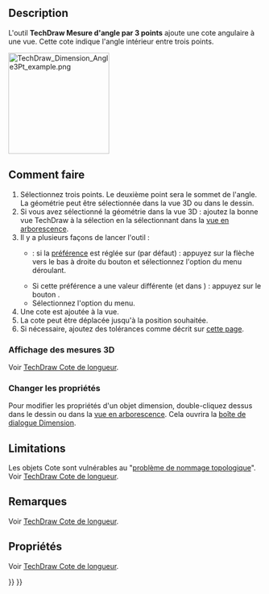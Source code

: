 <languages/>

{{Docnav/fr
|[[TechDraw_AngleDimension/fr|Cote angulaire]]
|[[TechDraw_AreaDimension/fr|Cote de surface]]
|[[TechDraw_Workbench/fr|Atelier TechDraw]]
|IconL=TechDraw_AngleDimension.svg
|IconR=TechDraw_AreaDimension.svg
|IconC=Workbench_TechDraw.svg
}}

{{GuiCommand/fr
|Name=TechDraw 3PtAngleDimension
|Name/fr=TechDraw Cote angulaire par 3 points
|MenuLocation=TechDraw → Dimensions → Insérer une cote angulaire par 3 points
|Workbenches=[[TechDraw_Workbench/fr|TechDraw]]
|Version=0.18
|SeeAlso=[[TechDraw_AngleDimension/fr|TechDraw Cote angulaire]]
}}

==Description==

L'outil '''TechDraw Mesure d'angle par 3 points''' ajoute une cote angulaire à une vue. Cette cote indique l'angle intérieur entre trois points.

[[Image:TechDraw_Dimension_Angle3Pt_example.png|200px]]
{{Caption|Mesure d'angle entre trois points}}

<span id="Usage"></span>
==Comment faire==

# Sélectionnez trois points. Le deuxième point sera le sommet de l'angle. La géométrie peut être sélectionnée dans la vue 3D ou dans le dessin.
# Si vous avez sélectionné la géométrie dans la vue 3D : ajoutez la bonne vue TechDraw à la sélection en la sélectionnant dans la [[Tree_view/fr|vue en arborescence]].
# Il y a plusieurs façons de lancer l'outil :
#* {{Version/fr|1.0}} : si la [[TechDraw_Preferences/fr#Cotes|préférence]] {{MenuCommand|outils de cotation}} est réglée sur {{Value|Outil unique}} (par défaut) : appuyez sur la flèche vers le bas à droite du bouton {{Button|[[Image:TechDraw_Dimension.svg||x16px]][[Image:Toolbar_flyout_arrow.svg|x16px]]}} et sélectionnez l'option {{MenuCommand|[[Image:TechDraw_3PtAngleDimension.svg|16px]] Insérer une dimension d'angle en 3 points}} du menu déroulant.
#* Si cette préférence a une valeur différente (et dans {{VersionMinus/fr|0.21}}) : appuyez sur le bouton {{Button|[[Image:TechDraw_3PtAngleDimension.svg|16px]] [[TechDraw_3PtAngleDimension/fr|Insérer une cote angulaire par 3 points]]}}.
#* Sélectionnez l'option {{MenuCommand|TechDraw → Dimensions → [[Image:TechDraw_3PtAngleDimension.svg|16px]] Insérer une cote angulaire par 3 points}} du menu.
# Une cote est ajoutée à la vue.
# La cote peut être déplacée jusqu'à la position souhaitée.
# Si nécessaire, ajoutez des tolérances comme décrit sur [[TechDraw_Geometric_dimensioning_and_tolerancing/fr#Tol.C3.A9rances|cette page]].

<span id="Display_3D_measurement"></span>
===Affichage des mesures 3D===

Voir [[TechDraw_LengthDimension/fr#Affichage_des_mesures_3D|TechDraw Cote de longueur]].

<span id="Change_properties"></span>
===Changer les propriétés===

Pour modifier les propriétés d'un objet dimension, double-cliquez dessus dans le dessin ou dans la [[Tree_view/fr|vue en arborescence]]. Cela ouvrira la [[TechDraw_LengthDimension/fr#Bo.C3.AEte_de_dialogue_Dimension|boîte de dialogue Dimension]].

== Limitations ==

Les objets Cote sont vulnérables au "[[Topological_naming_problem/fr|problème de nommage topologique]]". Voir [[TechDraw_LengthDimension/fr|TechDraw Cote de longueur]].

<span id="Notes"></span>
==Remarques==

Voir [[TechDraw_LengthDimension/fr#Remarques/fr|TechDraw Cote de longueur]].

<span id="Properties"></span>
==Propriétés==

Voir [[TechDraw_LengthDimension/fr#Propri.C3.A9t.C3.A9s/fr|TechDraw Cote de longueur]].


{{Docnav/fr
|[[TechDraw_AngleDimension/fr|Cote angulaire]]
|[[TechDraw_AreaDimension/fr|Cote de surface]]
|[[TechDraw_Workbench/fr|Atelier TechDraw]]
|IconL=TechDraw_AngleDimension.svg
|IconR=TechDraw_AreaDimension.svg
|IconC=Workbench_TechDraw.svg
}}

{{TechDraw_Tools_navi{{#translation:}}}}
{{Userdocnavi{{#translation:}}}}